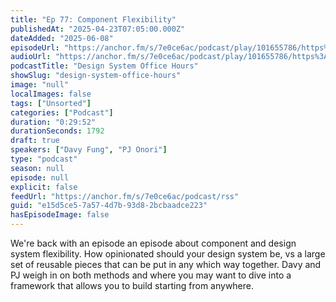 ```yaml
---
title: "Ep 77: Component Flexibility"
publishedAt: "2025-04-23T07:05:00.000Z"
dateAdded: "2025-06-08"
episodeUrl: "https://anchor.fm/s/7e0ce6ac/podcast/play/101655786/https%3A%2F%2Fd3ctxlq1ktw2nl.cloudfront.net%2Fstaging%2F2025-3-23%2F398862803-44100-2-c70ad12bc100e.m4a"
audioUrl: "https://anchor.fm/s/7e0ce6ac/podcast/play/101655786/https%3A%2F%2Fd3ctxlq1ktw2nl.cloudfront.net%2Fstaging%2F2025-3-23%2F398862803-44100-2-c70ad12bc100e.m4a"
podcastTitle: "Design System Office Hours"
showSlug: "design-system-office-hours"
image: "null"
localImages: false
tags: ["Unsorted"]
categories: ["Podcast"]
duration: "0:29:52"
durationSeconds: 1792
draft: true
speakers: ["Davy Fung", "PJ Onori"]
type: "podcast"
season: null
episode: null
explicit: false
feedUrl: "https://anchor.fm/s/7e0ce6ac/podcast/rss"
guid: "e15d5ce5-7a57-4d7b-93d8-2bcbaadce223"
hasEpisodeImage: false
---
```

We're back with an episode an episode about component and design system flexibility. How opinionated should your design system be, vs a large set of reusable pieces that can be put in any which way together. Davy and PJ weigh in on both methods and where you may want to dive into a framework that allows you to build starting from anywhere.
